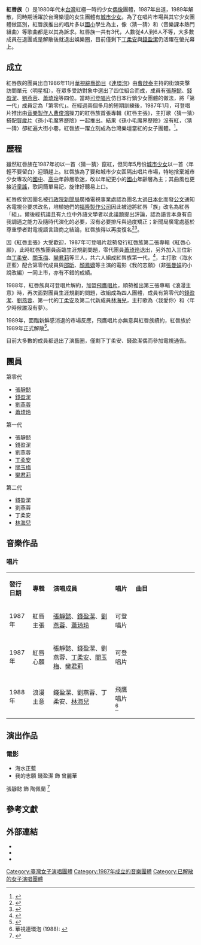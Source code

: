 {{Veil|time=2015-09-12T11:37:24+00:00}}
{{otheruses|subject=偶像團體|other=食用檳榔的族群|檳榔}}
{{藝人
| 姓名        = 紅唇族
| 類型        = 組合
| 活躍年代    = 1987年－1989年
| 出道日期    = 1987年
| 出道作      = 紅唇主張
| 出身地      = {{TWN}}
| 國籍        = {{ROC}}
| 語言        = [[國語|國語]]
| 音樂類型    = [[流行音樂|流行音樂]] 
| 唱片公司    = [[可登唱片|可登唱片]]<br>[[飛鷹唱片|飛鷹唱片]]
| 相關團體    = 
| past_members= 張靜懿、錢盈潔、劉燕蓉、蕭琦玲、丁柔安、關玉梅、欒君莉、林海兒
}}
'''紅唇族'''（{{lang-en|Red Lips}}）是1980年代末[[台灣|台灣]]紅極一時的少女[[偶像|偶像]]團體，1987年出道，1989年解散，同時期活躍於台灣樂壇的女生團體有[[城市少女|城市少女]]。為了在唱片市場與其它少女團體做區別，紅唇族推出的唱片多以[[國小|國小]]學生為主，像〈猜一猜〉和〈音樂課本熱門組曲〉等歌曲都是以其為訴求。紅唇族一共有3代，人數從4人到6人不等，大多數成員在退團或是解散後就退出娛樂圈，目前僅剩下[[丁柔安|丁柔安]]與[[錢盈潔|錢盈潔]]仍活躍在螢光幕上。

== 成立 ==
紅唇族的團員出自1986年11月[[華視|華視]][[綜藝節目|綜藝節目]]《[[連環泡|連環泡]]》由[[曹啟泰|曹啟泰]]主持的街頭突擊訪問單元〈明星相〉，在眾多受訪對象中選出了四位組合而成，成員有[[張靜懿|張靜懿]]、[[錢盈潔|錢盈潔]]、[[劉燕蓉|劉燕蓉]]、[[蕭琦玲|蕭琦玲]]等四位。當時[[可登唱片|可登唱片]]仿日本行銷少女團體的做法，將「第一代」成員定為「第零代」。在經過兩個多月的短期訓練後，1987年1月，可登唱片推出由[[音樂製作人|音樂製作人]][[曹俊鴻|曹俊鴻]]操刀的紅唇族首張專輯《紅唇主張》，主打歌〈猜一猜〉搭配[[賀歲片|賀歲片]]《孫小毛魔界歷險》一起推出。結果《孫小毛魔界歷險》沒有紅，〈猜一猜〉卻紅遍大街小巷，紅唇族一躍立刻成為台灣樂壇當紅的女子團體。<ref>{{cite news |language = zh-tw | title = 紅孩兒飛鷹三姝　風靡90年代的偶像| publisher = [[NOWnews_今日新聞|NOWnews 今日新聞]]| date = 2012-05-04}}</ref>。

== 歷程 ==
雖然紅唇族在1987年初以一首〈猜一猜〉竄紅，但同年5月份[[城市少女|城市少女]]以一首〈年輕不要留白〉迎頭趕上。紅唇族為了要和城市少女區隔出唱片市場，特地捨棄城市少女專攻的[[國中|國中]]、[[高中|高中]]年齡層歌迷，改以年紀更小的[[國小|國小]]年齡層為主；其曲風也更接近[[童謠|童謠]]，歌詞簡單易記，旋律好聽易上口。

紅唇族曾因團名被[[行政院新聞局|行政院新聞局]]廣播電視事業處認為團名太過[[日本化|日本化]]而發[[公文|公文]]通知各電視台要求改名，培植她們的[[福隆製作公司|福隆製作公司]]因此被迫將紅唇「族」改名為紅唇「組」。爾後經抗議且有九位中外語文學者以此議題提出評論，認為語言本身有自我調適之能力及隨時代演化的必要，沒有必要排斥與過度矯正；新聞局廣電處基於尊重學者對電視語言諮商之結論，紅唇族得以再度復名<ref>{{cite news |language = zh-tw | title = 紅唇族 東洋味濃 合唱團被迫改組 | publisher = 聯合報 | pages = 綜藝版  | date = 1987-01-25}}</ref><ref>{{cite news |language = zh-tw | title = 紅唇組 復名 紅唇族 | publisher = 聯合報 | pages = 綜藝版  | date = 1987-02-13}}</ref>。

因《紅唇主張》大受歡迎，1987年可登唱片趁勢發行紅唇族第二張專輯《紅唇心願》，此時紅唇族團員面臨生涯規劃問題，零代團員[[蕭琦玲|蕭琦玲]]退出，另外加入三位新血[[丁柔安|丁柔安]]、[[關玉梅|關玉梅]]、[[欒君莉|欒君莉]]等三人，共六人組成紅唇族第一代，<ref>{{cite news |language = zh-tw|title = 紅唇族 兩代一心 六姑娘 進退同步 | publisher = 民生報| pages = 影劇新聞版 | date = 1987-08-12}}</ref>，主打歌〈海水正藍〉配合第零代成員與[[邵昕|邵昕]]、[[顏鳳嬌|顏鳳嬌]]等主演的電影《我的志願》（非[[張曼娟|張曼娟]]的小說改編）一同上市，亦有不錯的成績。

1988年，紅唇族與可登唱片解約，加盟[[飛鷹唱片|飛鷹唱片]]，順勢推出第三張專輯《浪漫主意》時，再次面對團員生涯規劃的問題，改組成為四人團體，成員有第零代的[[錢盈潔|錢盈潔]]、[[劉燕蓉|劉燕蓉]]、第一代的[[丁柔安|丁柔安]]及第二代新成員[[林海兒|林海兒]]，主打歌為〈我愛你〉和〈年少時候誰沒有夢〉。

1989年，面臨新鮮感消退的市場反應，飛鷹唱片亦無意與紅唇族續約，紅唇族於1989年正式解散<ref>{{cite news |language = zh-tw | author = 王祖壽| title = 紅唇族 勞燕分飛 盛名下 兩袖清風| publisher = 民生報| pages = 影劇新聞| date = 1989-02-24}}</ref>。

目前大多數的成員都退出了演藝圈，僅剩下丁柔安、錢盈潔偶而參加電視通告。

== 團員 ==
;第零代
*[[張靜懿|張靜懿]]
*[[錢盈潔|錢盈潔]]
*[[劉燕蓉|劉燕蓉]]
*[[蕭琦玲|蕭琦玲]]
;第一代 
*張靜懿
*錢盈潔
*劉燕蓉
*[[丁柔安|丁柔安]]
*[[關玉梅|關玉梅]]
*[[欒君莉|欒君莉]]
;第二代 
*錢盈潔
*劉燕蓉
*丁柔安
*[[林海兒|林海兒]]

==音樂作品==
===唱片===
{|class="wikitable" width="70%"
|- style="background:white; color:black" align=center
|style="width:10%"|'''發行日期'''||style="width:10%"|'''專輯'''||style="width:30%"|'''演唱成員'''||style="width:10%"|'''唱片'''||style="width:30%"|'''曲目'''
|-
|1987年||紅唇主張||[[張靜懿|張靜懿]]、[[錢盈潔|錢盈潔]]、[[劉燕蓉|劉燕蓉]]、[[蕭琦玲|蕭琦玲]]||可登唱片||{{hidden|曲目|
#音樂課本熱門組曲  
#紅唇主張   
#每一個只有我的下午  
#我們都變了   
#猜一猜(電影“孫小毛魔界歷險”主題曲)
#在天空看得最多(電影“孫小毛魔界歷險”插曲)
#少年路  
#第一線陽光  
#是你是你(電影“孫小毛魔界歷險”插曲)
}}
|-
|1987年||紅唇心願||張靜懿、錢盈潔、劉燕蓉、[[丁柔安|丁柔安]]、[[關玉梅|關玉梅]]、[[欒君莉|欒君莉]]||可登唱片||{{hidden|曲目|
#海水正藍
#雨季
#週記與日記
#青春本色
#什麼叫寂寞
#紅唇心願
#我的秘密
#當風鈴響起
#音樂課本組曲
}}
|-
|1988年||浪漫主意||錢盈潔、劉燕蓉、丁柔安、[[林海兒|林海兒]] ||飛鷹唱片<ref>華視連環泡 (1988): {{youtube|7TuJod_jtIU| 蔡琴訪問劉文正、紅唇族}}</ref>||{{hidden|曲目|
#請讓我慢慢成長
#我愛你
#滿天星
#年輕的我不明白
#春不老
#年少時候誰沒有夢
#紅唇色彩
#紅唇舞
#陪我
#紅唇迷你
}}
|-
|}

==演出作品==
===電影===
*海水正藍
*我的志願 錢盈潔 飾 曾麗華 

張靜懿 飾 陶佩蘭 <ref>{{cite news |language = zh-tw | title = 紅唇族演電影| publisher = 中國時報| pages = 綜藝版| date = 1987-04-24}}</ref>

==參考文獻==
{{reflist}}
==外部連結==
*{{youtube|JoSb6I-vrP4|康永當家之紅唇族}}
*{{youtube|EA1CHP8w3Ic|哈林國民學校 數學題 紅唇族猜一猜篇}}
*{{youtube|sui75Ml3YtI|優客李林 南方二重唱 音樂磁場 紅唇族 主題昔日團體再相會 2006.08.24}}

{{DEFAULTSORT:Hong紅}}
[[Category:臺灣女子演唱團體|Category:臺灣女子演唱團體]]
[[Category:1987年成立的音樂團體|Category:1987年成立的音樂團體]]
[[Category:已解散的女子演唱團體|Category:已解散的女子演唱團體]]
